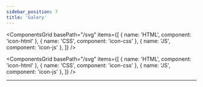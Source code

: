 ```yaml
---
sidebar_position: 7
title: 'Galery'
---
```


<ComponentsGrid
  basePath="/svg"
  items={[
    { name: 'HTML', component: 'icon-html' },
    { name: 'CSS', component: 'icon-css' },
    { name: 'JS', component: 'icon-js' },
  ]}
/>

<ComponentsGrid
  basePath="/svg"
  items={[
    { name: 'HTML', component: 'icon-html' },
    { name: 'CSS', component: 'icon-css' },
    { name: 'JS', component: 'icon-js' },
  ]}
/>

<hr /> 